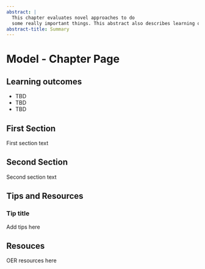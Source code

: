 ```yaml
---
abstract: |
  This chapter evaluates novel approaches to do
  some really important things. This abstract also describes learning outcomes.
abstract-title: Summary
---
```


# Model - Chapter Page {.unnumbered}

::: {.callout-warning icon=false}
## Learning outcomes

  - TBD
  - TBD
  - TBD
:::

## First Section

First section text

## Second Section

Second section text

## Tips and Resources

::: {.callout-tip}

### Tip title

Add tips here

:::

::: {.callout-note appearance="simple"}

## Resouces

OER resources here

:::
